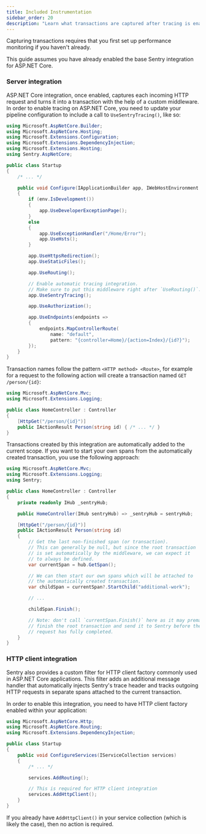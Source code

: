 ```yaml
---
title: Included Instrumentation
sidebar_order: 20
description: "Learn what transactions are captured after tracing is enabled."
---
```


<Note>

Capturing transactions requires that you first <PlatformLink to="/performance/">set up performance monitoring</PlatformLink> if you haven't already.

</Note>

<Note>

This guide assumes you have already enabled the <PlatformLink to="/">base Sentry integration for ASP.NET Core</PlatformLink>.

</Note>

### Server integration

ASP.NET Core integration, once enabled, captures each incoming HTTP request and turns it into a transaction with the help of a custom middleware. In order to enable tracing on ASP.NET Core, you need to update your pipeline configuration to include a call to `UseSentryTracing()`, like so:

```csharp
using Microsoft.AspNetCore.Builder;
using Microsoft.AspNetCore.Hosting;
using Microsoft.Extensions.Configuration;
using Microsoft.Extensions.DependencyInjection;
using Microsoft.Extensions.Hosting;
using Sentry.AspNetCore;

public class Startup
{
    /* ... */

    public void Configure(IApplicationBuilder app, IWebHostEnvironment env)
    {
        if (env.IsDevelopment())
        {
            app.UseDeveloperExceptionPage();
        }
        else
        {
            app.UseExceptionHandler("/Home/Error");
            app.UseHsts();
        }

        app.UseHttpsRedirection();
        app.UseStaticFiles();

        app.UseRouting();

        // Enable automatic tracing integration.
        // Make sure to put this middleware right after `UseRouting()`.
        app.UseSentryTracing();

        app.UseAuthorization();

        app.UseEndpoints(endpoints =>
        {
            endpoints.MapControllerRoute(
                name: "default",
                pattern: "{controller=Home}/{action=Index}/{id?}");
        });
    }
}
```

Transaction names follow the pattern `<HTTP method> <Route>`, for example for a request to the following action will create a transaction named `GET /person/{id}`:

```csharp
using Microsoft.AspNetCore.Mvc;
using Microsoft.Extensions.Logging;

public class HomeController : Controller
{
    [HttpGet("/person/{id}")]
    public IActionResult Person(string id) { /* ... */ }
}
```

Transactions created by this integration are automatically added to the current scope. If you want to start your own spans from the automatically created transaction, you use the following approach:

```csharp
using Microsoft.AspNetCore.Mvc;
using Microsoft.Extensions.Logging;
using Sentry;

public class HomeController : Controller
{
    private readonly IHub _sentryHub;

    public HomeController(IHub sentryHub) => _sentryHub = sentryHub;

    [HttpGet("/person/{id}")]
    public IActionResult Person(string id)
    {
        // Get the last non-finished span (or transaction).
        // This can generally be null, but since the root transaction
        // is set automatically by the middleware, we can expect it
        // to always be defined.
        var currentSpan = hub.GetSpan();

        // We can then start our own spans which will be attached to
        // the automatically created transaction.
        var childSpan = currentSpan?.StartChild("additional-work");

        // ...

        childSpan.Finish();

        // Note: don't call `currentSpan.Finish()` here as it may prematurely
        // finish the root transaction and send it to Sentry before the
        // request has fully completed.
    }
}
```

### HTTP client integration

Sentry also provides a custom filter for HTTP client factory commonly used in ASP.NET Core applications. This filter adds an additional message handler that automatically injects Sentry's trace header and tracks outgoing HTTP requests in separate spans attached to the current transaction.

In order to enable this integration, you need to have HTTP client factory enabled within your application:

```csharp
using Microsoft.AspNetCore.Http;
using Microsoft.AspNetCore.Routing;
using Microsoft.Extensions.DependencyInjection;

public class Startup
{
    public void ConfigureServices(IServiceCollection services)
    {
        /* ... */

        services.AddRouting();

        // This is required for HTTP client integration
        services.AddHttpClient();
    }
}
```

If you already have `AddHttpClient()` in your service collection (which is likely the case), then no action is required.
